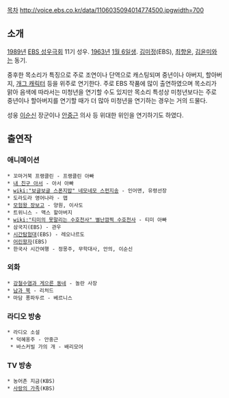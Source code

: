 [[목차]]
http://voice.ebs.co.kr/data/1106035094014774500.jpgwidth=700
== 소개 ==
[[1989년]] [[EBS 성우극회]] 11기 성우. [[1963년]] [[1월 6일]]생. [[김미정]](EBS), [[최향윤]], [[김윤미]]와는 동기.

중후한 목소리가 특징으로 주로 조연이나 단역으로 캐스팅되며 중년이나 아버지, 할아버지, [[개그 캐릭터]] 등을 위주로 연기한다. 주로 EBS 작품에 많이 출연하였으며 목소리가 맑아 음색에 따라서는 미청년을 연기할 수도 있지만 목소리 특성상 미청년보다는 주로 중년이나 할아버지를 연기할 때가 더 많아 미청년을 연기하는 경우는 거의 드물다.

성웅 [[이순신]] 장군이나 [[안중근]] 의사 등 위대한 위인을 연기하기도 하였다.

== 출연작 ==
=== 애니메이션 ===
 * 꼬마거북 프랭클린 - 프랭클린 아빠
 * [[내 친구 아서]] - 아서 아빠
 * [[wiki:"보글보글 스폰지밥" 네모네모 스펀지송]] - 인어맨, 유령선장
 * 도라도라 영어나라 - 맵
 * [[모험왕 장보고]] - 양원, 이사도
 * 트위니스 - 맥스 할아버지
 * [[wiki:"티미의 못말리는 수호천사" 별난깜찍 수호천사]] - 티미 아빠
 * 삼국지(EBS) - 관우
 * [[시간탐험대]](EBS) - 레오나르도
 * [[어린왕자]](EBS)
 * 한국사 시간여행 - 정몽주, 무학대사, 안의, 이순신

=== 외화 ===
 * [[강철수염과 게으른 동네]] - 놀란 사장
 * [[남과 북]] - 리처드
 * 마담 퐁파두르 - 베르니스

=== 라디오 방송 ===
 * 라디오 소설
  * 덕혜옹주 - 안중근
  * 바스커빌 가의 개 - 배리모어

=== TV 방송 ===
 * 농어촌 지금(KBS)
 * [[사랑의 가족]](KBS)
